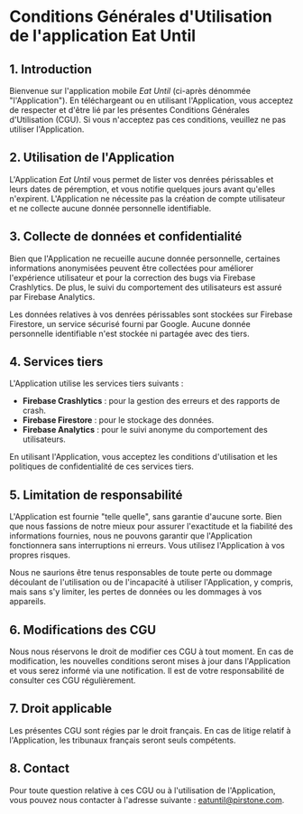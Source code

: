 
# Conditions Générales d'Utilisation de l'application Eat Until

## 1. Introduction

Bienvenue sur l'application mobile *Eat Until* (ci-après dénommée "l'Application"). En téléchargeant ou en utilisant l'Application, vous acceptez de respecter et d'être lié par les présentes Conditions Générales d'Utilisation (CGU). Si vous n'acceptez pas ces conditions, veuillez ne pas utiliser l'Application.

## 2. Utilisation de l'Application

L'Application *Eat Until* vous permet de lister vos denrées périssables et leurs dates de péremption, et vous notifie quelques jours avant qu'elles n'expirent. L'Application ne nécessite pas la création de compte utilisateur et ne collecte aucune donnée personnelle identifiable.

## 3. Collecte de données et confidentialité

Bien que l'Application ne recueille aucune donnée personnelle, certaines informations anonymisées peuvent être collectées pour améliorer l'expérience utilisateur et pour la correction des bugs via Firebase Crashlytics. De plus, le suivi du comportement des utilisateurs est assuré par Firebase Analytics.

Les données relatives à vos denrées périssables sont stockées sur Firebase Firestore, un service sécurisé fourni par Google. Aucune donnée personnelle identifiable n'est stockée ni partagée avec des tiers.

## 4. Services tiers

L'Application utilise les services tiers suivants :

- **Firebase Crashlytics** : pour la gestion des erreurs et des rapports de crash.
- **Firebase Firestore** : pour le stockage des données.
- **Firebase Analytics** : pour le suivi anonyme du comportement des utilisateurs.

En utilisant l'Application, vous acceptez les conditions d'utilisation et les politiques de confidentialité de ces services tiers.

## 5. Limitation de responsabilité

L'Application est fournie "telle quelle", sans garantie d'aucune sorte. Bien que nous fassions de notre mieux pour assurer l'exactitude et la fiabilité des informations fournies, nous ne pouvons garantir que l'Application fonctionnera sans interruptions ni erreurs. Vous utilisez l'Application à vos propres risques.

Nous ne saurions être tenus responsables de toute perte ou dommage découlant de l'utilisation ou de l'incapacité à utiliser l'Application, y compris, mais sans s'y limiter, les pertes de données ou les dommages à vos appareils.

## 6. Modifications des CGU

Nous nous réservons le droit de modifier ces CGU à tout moment. En cas de modification, les nouvelles conditions seront mises à jour dans l'Application et vous serez informé via une notification. Il est de votre responsabilité de consulter ces CGU régulièrement.

## 7. Droit applicable

Les présentes CGU sont régies par le droit français. En cas de litige relatif à l'Application, les tribunaux français seront seuls compétents.

## 8. Contact

Pour toute question relative à ces CGU ou à l'utilisation de l'Application, vous pouvez nous contacter à l'adresse suivante : eatuntil@pirstone.com.
